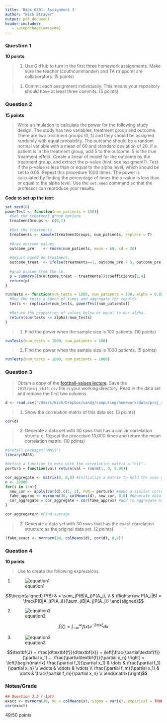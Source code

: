 ```yaml
---
title: 'Bios 6301: Assignment 3'
author: "Nick Strayer"
output: pdf_document
header-includes:
   - \usepackage{amssymb}
---
```


### Question 1 ###

**10 points**

> 1. Use GitHub to turn in the first three homework assignments. Make sure the teacher (couthcommander) and TA (trippcm) are collaborators. (5 points)

\begin{center} \begin{Large}  \checkmark \end{Large} \end{center}

> 1. Commit each assignment individually.  This means your repository should have at least three commits. (5 points)

\begin{center} \begin{Large} \checkmark \end{Large} \end{center}

### Question 2 ###

**15 points**

> Write a simulation to calculate the power for the following study
design. The study has two variables, treatment group and outcome.
There are two treatment groups (0, 1) and they should be assigned
randomly with equal probability.  The outcome should be a random normal
variable with a mean of 60 and standard deviation of 20.  If a patient
is in the treatment group, add 5 to the outcome.  5 is the true
treatment effect.  Create a linear of model for the outcome by the
treatment group, and extract the p-value (hint: see assigment1).
Test if the p-value is less than or equal to the alpha level, which
should be set to 0.05.
Repeat this procedure 1000 times. The power is calculated by finding
the percentage of times the p-value is less than or equal to the alpha
level.  Use the `set.seed` command so that the professor can reproduce
your results.

__Code to set up the test:__
```r
set.seed(8)
powerTest <- function(num_patients = 100){
  #Set the treatment group options
  treatmentGroups <- c(0,1)
  
  #Set the treatments
  treatments <- sample(treatmentGroups, num_patients, replace = T)
  
  #Draw outcome values
  outcome_pre    <- rnorm(num_patients, mean = 60, sd = 20)
  
  #Adjust based on treatment.
  outcome_treat  <- ifelse(treatments==1, outcome_pre + 5, outcome_pre) 
  
  #grab pvalue from the lm. 
  p = summary(lm(outcome_treat ~ treatments))$coefficients[2,4]
  return(p)
}

runTests <- function(num_tests = 1000, num_patients = 100, alpha = 0.05){
  #Run the tests a bunch of times and aggregate the results
  tests <- replicate(num_tests, powerTest(num_patients))
  
  #Return the proportion of values below or equal to our alpha. 
  return(sum(tests <= alpha)/num_tests)
}
```


> 1. Find the power when the sample size is 100 patients. (10 points)

```r
runTests(num_tests = 1000, num_patients = 100)
```

> 2. Find the power when the sample size is 1000 patients. (5 points)

```r
runTests(num_tests = 1000, num_patients = 1000)
```



### Question 3 ###

> Obtain a copy of the [football-values lecture](https://github.com/couthcommander/football-values).
Save the `2015/proj_rb15.csv` file in your working directory.  Read
in the data set and remove the first two columns.

```r
d <- read.csv("/Users/Nick/Dropbox/vandy/computing/homework/data/proj_rb15.csv")[,c(-1,-2)]
```

> 1. Show the correlation matrix of this data set. (3 points)

```r
cor(d)
```

> 2. Generate a data set with 30 rows that has a similar correlation
structure.  Repeat the procedure 10,000 times and return the mean
correlation matrix. (10 points)

```r
#install.packages("MASS")
library(MASS)

#define a function to mess with the correlation matrix a "bit". 
perturb = function(val) return(val + rnorm(1, 0, 0.05))

cor_aggregate <- matrix(0, 8,8) #Initialize a matrix to hold the sums of correlation matrix results. 
n <- 10000
for(i in 1:n){
  new_cor <- apply(cor(d),c(1, 2), FUN = perturb) #make a similar correlation matrix
  fake_approx <- mvrnorm(30, colMeans(d), new_cor, 8,8) #Generate data with that correlation matrix
  cor_aggregate = cor_aggregate + cor(fake_approx) #add to aggregate matrix
}

cor_aggregate/n #Find average
```

> 3. Generate a data set with 30 rows that has the exact correlation
structure as the original data set. (2 points)

```r
(fake_exact <- mvrnorm(30, colMeans(d), cor(d), 8,8))
```


### Question 4 ###

**10 points**

> Use \LaTeX to create the following expressions.

1. ![equation1](images/eq1.png)

$$\begin{aligned}
P(B) & = \sum_jP(B|A_j)P(A_j), \\
     & \Rightarrow P(A_i|B) = \frac{P(B|A_i)P(A_i)}{\sum_j(B|A_j)P(A_j)}  
\end{aligned}$$



2.  ![equation2](images/eq2.png)

$$\hat{f}(\zeta) = \int_{-\infty}^{\infty} f(x)e^{-2\pi ix \zeta} dx$$

3. ![equation3](images/eq3.png)
    
$$\textbf{J} = \frac{d\textbf{f}}{d\textbf{x}} = 
\left[\frac{\partial\textbf{f}}{\partial x_1} ... \frac{\partial\textbf{f}}{\partial x_n} \right]  = 
\left[\begin{matrix}
\frac{\partial f_1}{\partial x_1} & \dots & \frac{\partial f_1}{\partial x_n} \\
\vdots & \ddots & \vdots \\ 
\frac{\partial f_m}{\partial x_1} & \dots & \frac{\partial f_m}{\partial x_n} \\
\end{matrix}\right]$$


### Notes/Grade
```r
## Question 3.3 (-1pt)
exact <- mvrnorm(30, mu = colMeans(x), Sigma = var(x), empirical = TRUE)
cor(exact)
```

49/50 points
